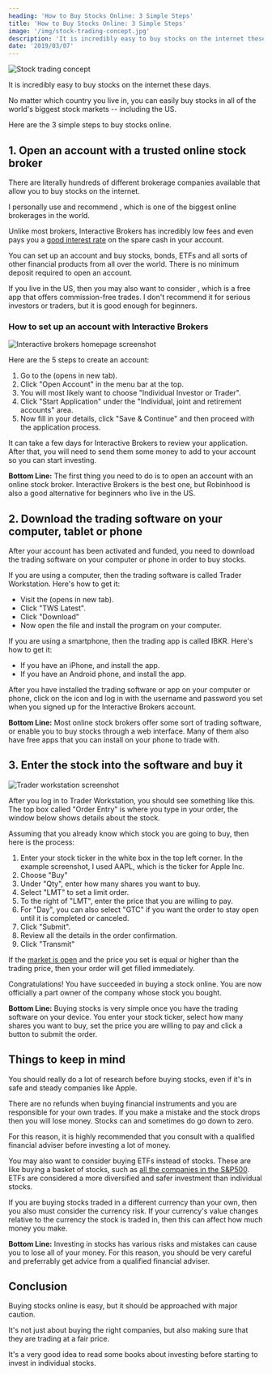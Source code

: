 ```yaml
---
heading: 'How to Buy Stocks Online: 3 Simple Steps'
title: 'How to Buy Stocks Online: 3 Simple Steps'
image: '/img/stock-trading-concept.jpg'
description: 'It is incredibly easy to buy stocks on the internet these days. No matter which country you live in, you can easily buy stocks from all over the world.'
date: '2019/03/07'
---
```


<img src="/img/articles/stock-trading-concept.jpg" alt="Stock trading concept" width={1200} height={628} />

It is incredibly easy to buy stocks on the internet these days.

No matter which country you live in, you can easily buy stocks in all of the world's biggest stock markets -- including the US.

Here are the 3 simple steps to buy stocks online.

## 1. Open an account with a trusted online stock broker

There are literally hundreds of different brokerage companies available that allow you to buy stocks on the internet.

I personally use and recommend <External url="https://www.interactivebrokers.com/en/home.php" text="Interactive Brokers" />, which is one of the biggest online brokerages in the world.

<Text1Ad key="/how-to-buy-stocks-online/1" mobileOnly={true} />

Unlike most brokers, Interactive Brokers has incredibly low fees and even pays you a [good interest rate](/where-to-park-cash/) on the spare cash in your account.

You can set up an account and buy stocks, bonds, ETFs and all sorts of other financial products from all over the world. There is no minimum deposit required to open an account.

If you live in the US, then you may also want to consider <External url="https://robinhood.com/" text="Robinhood" />, which is a free app that offers commission-free trades. I don't recommend it for
serious investors or traders, but it is good enough for beginners.

### How to set up an account with Interactive Brokers

<img
	src="/img/articles/interactive-brokers-home-page-screenshot.jpg"
	alt="Interactive brokers homepage screenshot"
	width={1520}
	height={1141}
	loading="lazy"
/>

Here are the 5 steps to create an account:

1. Go to the <External url="https://www.interactivebrokers.com/en/home.php" text="Interactive Brokers home page" /> (opens in new tab).
2. Click "Open Account" in the menu bar at the top.
3. You will most likely want to choose "Individual Investor or Trader".
4. Click "Start Application" under the "Individual, joint and retirement accounts" area.
5. Now fill in your details, click "Save & Continue" and then proceed with the application process.

It can take a few days for Interactive Brokers to review your application. After that, you will need to send them some money to add to your account so you can start investing.

<div className="summary">
	<strong>Bottom Line:</strong> The first thing you need to do is to open an account with an online stock broker.
	Interactive Brokers is the best one, but Robinhood is also a good alternative for beginners who live in the US.
</div>

<Text2Ad key="/how-to-buy-stocks-online/2" />

## 2. Download the trading software on your computer, tablet or phone

After your account has been activated and funded, you need to download the trading software on your computer or phone in order to buy stocks.

If you are using a computer, then the trading software is called Trader Workstation. Here's how to get it:

-  Visit the <External url="https://www.interactivebrokers.com/en/home.php" text="download page here" />
   (opens in new tab).
-  Click "TWS Latest".
-  Click "Download"
-  Now open the file and install the program on your computer.

If you are using a smartphone, then the trading app is called IBKR. Here's how to get it:

-  If you have an iPhone, <External
   	url="https://itunes.apple.com/us/app/ibkr-mobile/id454558592"
   	text="visit this page"
   />
   and install the app.
-  If you have an Android phone, <External
   	url="https://play.google.com/store/apps/details?id=atws.app&hl=en"
   	text="visit this page"
   /> and install the app.

After you have installed the trading software or app on your computer or phone, click on the icon and log in with the username and password you set when you signed up for the Interactive Brokers account.

<div className="summary">
	<strong>Bottom Line:</strong> Most online stock brokers offer some sort of trading software, or enable you to buy
	stocks through a web interface. Many of them also have free apps that you can install on your phone to trade with.
</div>

## 3. Enter the stock into the software and buy it

<img
	src="/img/articles/trader-workstation-screenshot.png"
	alt="Trader workstation screenshot"
	width={1124}
	height={957}
	loading="lazy"
/>

After you log in to Trader Workstation, you should see something like this. The top box called "Order Entry" is where you type in your order, the window below shows details about the stock.

Assuming that you already know which stock you are going to buy, then here is the process:

1. Enter your stock ticker in the white box in the top left corner. In the example screenshot, I used AAPL, which is the ticker for Apple Inc.
2. Choose "Buy"
3. Under "Qty", enter how many shares you want to buy.
4. Select "LMT" to set a limit order.
5. To the right of "LMT", enter the price that you are willing to pay.
6. For "Day", you can also select "GTC" if you want the order to stay open until it is completed or canceled.
7. Click "Submit".
8. Review all the details in the order confirmation.
9. Click "Transmit"

If the [market is open](/stock-market-hours/) and the price you set is equal or higher than the trading price, then your order will get filled immediately.

Congratulations! You have succeeded in buying a stock online. You are now officially a part owner of the company whose stock you bought.

<Text3Ad key="/how-to-buy-stocks-online/3" />

<div className="summary">
	<strong>Bottom Line:</strong> Buying stocks is very simple once you have the trading software on your device. You
	enter your stock ticker, select how many shares you want to buy, set the price you are willing to pay and click a
	button to submit the order.
</div>

## Things to keep in mind

You should really do a lot of research before buying stocks, even if it's in safe and steady companies like Apple.

There are no refunds when buying financial instruments and you are responsible for your own trades. If you make a mistake and the stock drops then you will lose money. Stocks can and sometimes do go down to zero.

For this reason, it is highly recommended that you consult with a qualified financial adviser before investing a lot of money.

You may also want to consider buying ETFs instead of stocks. These are like buying a basket of stocks, such as [all the companies in the S&P500](/what-is-the-best-sp500-etf/). ETFs are considered a more diversified and safer investment than individual stocks.

If you are buying stocks traded in a different currency than your own, then you also must consider the currency risk. If your currency's value changes relative to the currency the stock is traded in, then this can affect how much money you make.

<div className="summary">
	<strong>Bottom Line:</strong> Investing in stocks has various risks and mistakes can cause you to lose all of your
	money. For this reason, you should be very careful and preferrably get advice from a qualified financial adviser.
</div>

## Conclusion

Buying stocks online is easy, but it should be approached with major caution.

It's not just about buying the right companies, but also making sure that they are trading at a fair price.

It's a very good idea to read some books about investing before starting to invest in individual stocks.
